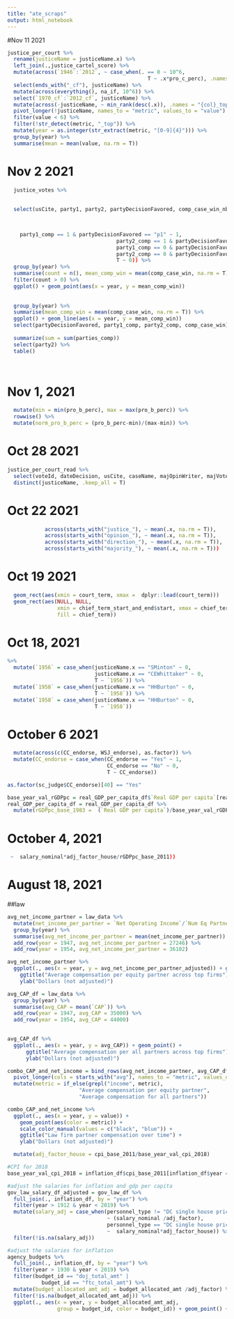 ```yaml
---
title: "ate_scraps"
output: html_notebook
---
```


#Nov 11 2021
```r
justice_per_court %>%
  rename(justiceName = justiceName.x) %>%
  left_join(.,justice_cartel_score) %>%
  mutate(across(`1946`:`2012`, ~ case_when(. == 0 ~ 10^6,
                                             T ~ .x*pro_c_perc), .names = "{col}_cf")) %>%
  select(ends_with("_cf"), justiceName) %>%
  mutate(across(everything(), na_if, 10^6)) %>%
  select(`1970_cf`:`2012_cf`, justiceName) %>%
  mutate(across(-justiceName, ~ min_rank(desc(.x)), .names = "{col}_top")) %>%
  pivot_longer(!justiceName, names_to = "metric", values_to = "value") %>%
  filter(value < 6) %>%
  filter(!str_detect(metric, "_top")) %>%
  mutate(year = as.integer(str_extract(metric, "[0-9]{4}"))) %>%
  group_by(year) %>%
  summarise(mean = mean(value, na.rm = T))

```




# Nov 2 2021
```r
  justice_votes %>%
    
  
  select(usCite, party1, party2, partyDecisionFavored, comp_case_win_nb2b, vote_WODouglas, dir_vote_WODouglas)


    
    party1_comp == 1 & partyDecisionFavored == "p1" ~ 1,
                                   party2_comp == 1 & partyDecisionFavored == "p2" ~ 1,
                                   party1_comp == 0 & partyDecisionFavored == "p1" ~ NA,
                                   party2_comp == 0 & partyDecisionFavored == "p2" ~ NA,
                                   T ~ 0)) %>%
  group_by(year) %>%
  summarise(count = n(), mean_comp_win = mean(comp_case_win, na.rm = T)) %>%
  filter(count > 0) %>%
  ggplot() + geom_point(aes(x = year, y = mean_comp_win))
  
  
  group_by(year) %>%
  summarise(mean_comp_win = mean(comp_case_win, na.rm = T)) %>%
  ggplot() + geom_line(aes(x = year, y = mean_comp_win))
  select(partyDecisionFavored, party1_comp, party2_comp, comp_case_win) %>%
  
  summarize(sum = sum(parties_comp))
  select(party2) %>%
  table()

  
```


# Nov 1, 2021
```r
  mutate(min = min(pro_b_perc), max = max(pro_b_perc)) %>%
  rowwise() %>%
  mutate(norm_pro_b_perc = (pro_b_perc-min)/(max-min)) %>%
```



# Oct 28 2021
```r
  
justice_per_court_read %>%
  select(voteId, dateDecision, usCite, caseName, majOpinWriter, majVotes:majority) %>%
  distinct(justiceName, .keep_all = T)

```


# Oct 22 2021
```r
            across(starts_with("justice_"), ~ mean(.x, na.rm = T)),
            across(starts_with("opinion_"), ~ mean(.x, na.rm = T)),
            across(starts_with("direction_"), ~ mean(.x, na.rm = T)),
            across(starts_with("majority_"), ~ mean(.x, na.rm = T))) 

```


# Oct 19 2021
```r
  geom_rect(aes(xmin = court_term, xmax =  dplyr::lead(court_term)))
  geom_rect(aes(NULL, NULL, 
                xmin = chief_term_start_and_end$start, xmax = chief_term_start_and_end$end, 
                fill = chief_term))
```


# Oct 18, 2021
```r
%>%
  mutate(`1956` = case_when(justiceName.x == "SMinton" ~ 0,
                            justiceName.x == "CEWhittaker" ~ 0,
                            T ~ `1956`)) %>%
  mutate(`1958` = case_when(justiceName.x == "HHBurton" ~ 0,
                            T ~ `1958`)) %>%
  mutate(`1958` = case_when(justiceName.x == "HHBurton" ~ 0,
                            T ~ `1958`))
```


# October 6 2021
```r
  mutate(across(c(CC_endorse, WSJ_endorse), as.factor)) %>%
  mutate(CC_endorse = case_when(CC_endorse == "Yes" ~ 1,
                                CC_endorse == "No" ~ 0,
                                T ~ CC_endorse))

as.factor(sc_judge$CC_endorse)[40] == "Yes"

base_year_val_rGDPpc = real_GDP_per_capita_df$`Real GDP per capita`[real_GDP_per_capita_df$year == 1983]
real_GDP_per_capita_df = real_GDP_per_capita_df %>%
  mutate(rGDPpc_base_1983 =  (`Real GDP per capita`)/base_year_val_rGDPpc) 

```


# October 4, 2021
```r
 ~  salary_nominal*adj_factor_house/rGDPpc_base_2011))
```

# August 18, 2021
##law
```r

avg_net_income_partner = law_data %>%
  mutate(net_income_per_partner = `Net Operating Income`/`Num Eq Partners`) %>%
  group_by(year) %>%
  summarise(avg_net_income_per_partner = mean(net_income_per_partner)) %>%
  add_row(year = 1947, avg_net_income_per_partner = 27246) %>%
  add_row(year = 1954, avg_net_income_per_partner = 36102) 

avg_net_income_partner %>%
  ggplot(., aes(x = year, y = avg_net_income_per_partner_adjusted)) + geom_point() +
    ggtitle("Average compensation per equity partner across top firms") +
    ylab("Dollars (not adjusted)")

```

```r
avg_CAP_df = law_data %>%
  group_by(year) %>%
  summarise(avg_CAP = mean(`CAP`)) %>%
  add_row(year = 1947, avg_CAP = 35000) %>%
  add_row(year = 1954, avg_CAP = 44000) 
  

avg_CAP_df %>%
  ggplot(., aes(x = year, y = avg_CAP)) + geom_point() +
      ggtitle("Average compensation per all partners across top firms") +
      ylab("Dollars (not adjusted)")
```

```r
combo_CAP_and_net_income = bind_rows(avg_net_income_partner, avg_CAP_df) %>%
  pivot_longer(cols = starts_with("avg"), names_to = "metric", values_drop_na = T) %>%
  mutate(metric = if_else(grepl("income", metric), 
                       "Average compensation per equity partner", 
                       "Average compensation for all partners"))

combo_CAP_and_net_income %>%
  ggplot(., aes(x = year, y = value)) + 
    geom_point(aes(color = metric)) +
    scale_color_manual(values = c("black", "blue")) +
    ggtitle("Law firm partner compensation over time") +
    ylab("Dollars (not adjusted)")
```


```r

  mutate(adj_factor_house = cpi_base_2011/base_year_val_cpi_2018)

#CPI for 2018
base_year_val_cpi_2018 = inflation_df$cpi_base_2011[inflation_df$year == 2018]

#adjust the salaries for inflation and gdp per capita
gov_law_salary_df_adjusted = gov_law_df %>%
  full_join(., inflation_df, by = "year") %>%
  filter(year > 1912 & year < 2019) %>%
  mutate(salary_adj = case_when(personnel_type != "DC single house price" 
                                ~ (salary_nominal /adj_factor),
                                personnel_type == "DC single house price"
                                ~  salary_nominal*adj_factor_house)) %>%
  filter(!is.na(salary_adj))
```

```r
#adjust the salaries for inflation 
agency_budgets %>%
  full_join(., inflation_df, by = "year") %>%
  filter(year > 1930 & year < 2019) %>%
  filter(budget_id == "doj_total_amt" | 
           budget_id == "ftc_total_amt") %>%
  mutate(budget_allocated_amt_adj = budget_allocated_amt /adj_factor) %>%
  filter(!is.na(budget_allocated_amt_adj)) %>%
  ggplot(., aes(x = year, y = budget_allocated_amt_adj, 
                group = budget_id, color = budget_id)) + geom_point() + labs(colour = "Agency") + ylab("Dollars (adjusted, 1983)") + scale_y_continuous(label = comma)

```


